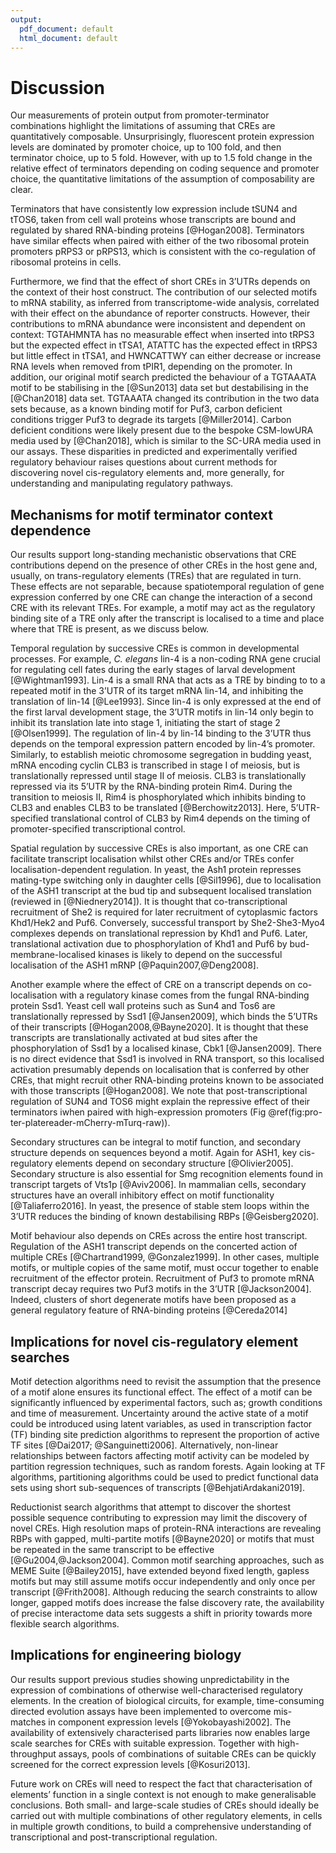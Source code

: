 ```yaml
---
output:
  pdf_document: default
  html_document: default
---
```

# Discussion

Our measurements of protein output from promoter-terminator combinations highlight the limitations of assuming that CREs are quantitatively composable.
Unsurprisingly, fluorescent protein expression levels are dominated by promoter choice, up to 100 fold, and then terminator choice, up to 5 fold. 
However, with up to 1.5 fold change in the relative effect of terminators depending on coding sequence and promoter choice, the quantitative limitations of the assumption of composability are clear. 


Terminators that have consistently low expression include tSUN4 and tTOS6, taken from cell wall proteins whose transcripts are bound and regulated by shared RNA-binding proteins [@Hogan2008].
Terminators have similar effects when paired with either of the two ribosomal protein promoters pRPS3 or pRPS13, which is consistent with the co-regulation of ribosomal proteins in cells.

Furthermore, we find that the effect of short CREs in 3'UTRs depends on the context of their host construct.
The contribution of our selected motifs to mRNA stability, as inferred from transcriptome-wide analysis, correlated with their effect on the abundance of reporter constructs.
However, their contributions to mRNA abundance were inconsistent and dependent on context: TGTAHMNTA has no measurable effect when inserted into tRPS3 but the expected effect in tTSA1, ATATTC has the expected effect in tRPS3 but little effect in tTSA1, and HWNCATTWY can either decrease or increase RNA levels when removed from tPIR1, depending on the promoter.
In addition, our original motif search predicted the behaviour of a TGTAAATA motif to be stabilising in the [@Sun2013] data set but destabilising in the [@Chan2018] data set.
TGTAAATA changed its contribution in the two data sets because, as a known binding motif for Puf3, carbon deficient conditions trigger Puf3 to degrade its targets [@Miller2014].
Carbon deficient conditions were likely present due to the bespoke CSM-lowURA media used by [@Chan2018], which is similar to the SC-URA media used in our assays.
These disparities in predicted and experimentally verified regulatory behaviour raises questions about current methods for discovering novel cis-regulatory elements and, more generally, for understanding and manipulating regulatory pathways.

## Mechanisms for motif terminator context dependence

Our results support long-standing mechanistic observations that CRE contributions depend on the presence of other CREs in the host gene and, usually, on trans-regulatory elements (TREs) that are  regulated in turn.
These effects are not separable, because spatiotemporal regulation of gene expression conferred by one CRE can change the interaction of a second CRE with its relevant TREs.
For example, a motif may act as the regulatory binding site of a TRE only after the transcript is localised to a time and place where that TRE is present, as we discuss below.

Temporal regulation by successive CREs is common in developmental processes.
For example, *C. elegans* lin-4 is a non-coding RNA gene crucial for regulating cell fates during the early stages of larval development [@Wightman1993].
Lin-4 is a small RNA that acts as a TRE by binding to to a repeated motif in the 3'UTR of its target mRNA lin-14, and inhibiting the translation of lin-14 [@Lee1993].
Since lin-4 is only expressed at the end of the first larval development stage, the 3'UTR motifs in lin-14 only begin to inhibit its translation late into stage 1, initiating the start of stage 2 [@Olsen1999].
The regulation of lin-4 by lin-14 binding to the 3'UTR thus depends on the temporal expression pattern encoded by lin-4's promoter.
Similarly, to establish meiotic chromosome segregation in budding yeast, mRNA encoding cyclin CLB3 is transcribed in stage I of meiosis, but is translationally repressed until stage II of meiosis.
CLB3 is translationally repressed via its 5'UTR by the RNA-binding protein Rim4.
During the transition to meiosis II, Rim4 is phosphorylated which inhibits binding to CLB3 and enables CLB3 to be translated [@Berchowitz2013].
Here, 5'UTR-specified translational control of CLB3 by Rim4 depends on the timing of promoter-specified transcriptional control.

Spatial regulation by successive CREs is also important, as one CRE can facilitate transcript localisation whilst other CREs and/or TREs confer localisation-dependent regulation.
In yeast, the Ash1 protein represses mating-type switching only in daughter cells [@Sil1996], due to localisation of the ASH1 transcript at the bud tip and subsequent localised translation (reviewed in [@Niednery2014]).
It is thought that co-transcriptional recruitment of She2 is required for later recruitment of cytoplasmic factors Khd1/Hek2 and Puf6.
Conversely, successful transport by She2-She3-Myo4 complexes depends on translational repression by Khd1 and Puf6.
Later, translational activation due to phosphorylation of Khd1 and Puf6 by bud-membrane-localised kinases is likely to depend on the successful localisation of the ASH1 mRNP [@Paquin2007,@Deng2008].

Another example where the effect of CRE on a transcript depends on co-localisation with a regulatory kinase comes from the fungal RNA-binding protein Ssd1.
Yeast cell wall proteins such as Sun4 and Tos6 are translationally repressed by Ssd1 [@Jansen2009], which binds the 5'UTRs of their transcripts [@Hogan2008,@Bayne2020].
It is thought that these transcripts are translationally activated at bud sites after the phosphorylation of Ssd1 by a localised kinase, Cbk1 [@Jansen2009].
There is no direct evidence that Ssd1 is involved in RNA transport, so this localised activation presumably depends on localisation that is conferred by other CREs, that might recruit other RNA-binding proteins known to be associated with those transcripts [@Hogan2008].
We note that post-transcriptional regulation of SUN4 and TOS6 might explain the repressive effect of their terminators iwhen paired with high-expression promoters (Fig \@ref(fig:pro-ter-platereader-mCherry-mTurq-raw)).

Secondary structures can be integral to motif function, and secondary structure depends on sequences beyond a motif.
Again for ASH1, key cis-regulatory elements depend on secondary structure [@Olivier2005].
Secondary structure is also essential for Smg recognition elements found in transcript targets of Vts1p [@Aviv2006]. 
In mammalian cells, secondary structures have an overall inhibitory effect on motif functionality [@Taliaferro2016].
In yeast, the presence of stable stem loops within the 3’UTR reduces the binding of known destabilising RBPs [@Geisberg2020].

Motif behaviour also depends on CREs across the entire host transcript.
Regulation of the ASH1 transcript depends on the concerted action of multiple CREs [@Chartrand1999, @Gonzalez1999].
In other cases, multiple motifs, or multiple copies of the same motif, must occur together to enable recruitment of the effector protein.
Recruitment of Puf3 to promote mRNA transcript decay requires two Puf3 motifs in the 3'UTR [@Jackson2004].
Indeed, clusters of short degenerate motifs have been proposed as a general regulatory feature of RNA-binding proteins [@Cereda2014]

## Implications for novel cis-regulatory element searches

Motif detection algorithms need to revisit the assumption that the presence of a motif alone ensures its functional effect.
The effect of a motif can be significantly influenced by experimental factors, such as; growth conditions and time of measurement.
Uncertainty around the active state of a motif could be introduced using latent variables, as used in transcription factor (TF) binding site prediction algorithms to represent the proportion of active TF sites [@Dai2017; @Sanguinetti2006].
Alternatively, non-linear relationships between factors affecting motif activity can be modeled by partition regression techniques, such as random forests.
Again looking at TF algorithms, partitioning algorithms could be used to predict functional data sets using short sub-sequences of transcripts [@BehjatiArdakani2019]. 

Reductionist search algorithms that attempt to discover the shortest possible sequence contributing to expression may limit the discovery of novel CREs. 
High resolution maps of protein-RNA interactions are revealing RBPs with gapped, multi-partite motifs [@Bayne2020] or motifs that must be repeated in the same transcript to be effective [@Gu2004,@Jackson2004].
Common motif searching approaches, such as MEME Suite [@Bailey2015], have extended beyond fixed length, gapless motifs but may still assume motifs occur independently and only once per transcript [@Frith2008].
Although reducing the search constraints to allow longer, gapped motifs does increase the false discovery rate, the availability of precise interactome data sets suggests a shift in priority towards more flexible search algorithms.

## Implications for engineering biology

Our results support previous studies showing unpredictability in the expression of combinations of otherwise well-characterised regulatory elements.
In the creation of biological circuits, for example, time-consuming directed evolution assays have been implemented to overcome mis-matches in component expression levels [@Yokobayashi2002].
The availability of extensively characterised parts libraries now enables large scale searches for CREs with suitable expression.
Together with high-throughput assays, pools of combinations of suitable CREs can be quickly screened for the correct expression levels [@Kosuri2013]. 

Future work on CREs will need to respect the fact that characterisation of elements' function in a single context is not enough to make generalisable conclusions.
Both small- and large-scale studies of CREs should ideally be carried out with multiple combinations of other regulatory elements, in cells in multiple growth conditions, to build a comprehensive understanding of transcriptional and post-transcriptional regulation.
